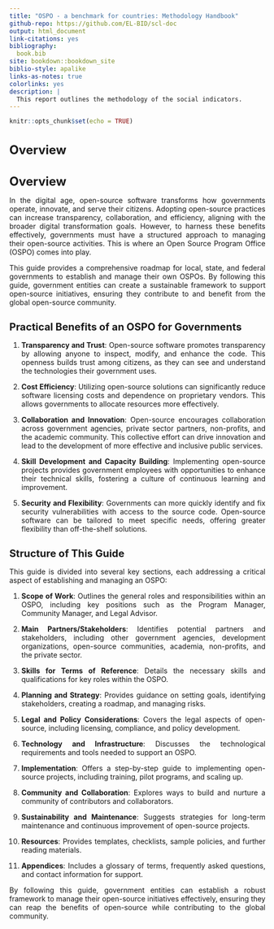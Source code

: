 ```yaml
---
title: "OSPO - a benchmark for countries: Methodology Handbook"
github-repo: https://github.com/EL-BID/scl-doc
output: html_document
link-citations: yes
bibliography:
  book.bib
site: bookdown::bookdown_site
biblio-style: apalike
links-as-notes: true
colorlinks: yes
description: |
  This report outlines the methodology of the social indicators.
---
```


```{=html}
<style type="text/css">
h1 { /* Header 1 */
  font-size: 24px;
  margin-bottom: 0px;
}
h2 { /* Header 2 */
    font-size: 19px;
    margin-bottom: 0px;
     margin-top: 0px;
}
h3 { /* Header 3 */
    font-size: 20px;
    margin-bottom: 15px;
}
body {
text-align: justify}

</style>
```
```r
knitr::opts_chunk$set(echo = TRUE) 
```

# Overview {.unnumbered}
# Overview {#overview}

In the digital age, open-source software transforms how governments operate, innovate, and serve their citizens. Adopting open-source practices can increase transparency, collaboration, and efficiency, aligning with the broader digital transformation goals. However, to harness these benefits effectively, governments must have a structured approach to managing their open-source activities. This is where an Open Source Program Office (OSPO) comes into play.

This guide provides a comprehensive roadmap for local, state, and federal governments to establish and manage their own OSPOs. By following this guide, government entities can create a sustainable framework to support open-source initiatives, ensuring they contribute to and benefit from the global open-source community.

### Practical Benefits of an OSPO for Governments

1. **Transparency and Trust**: Open-source software promotes transparency by allowing anyone to inspect, modify, and enhance the code. This openness builds trust among citizens, as they can see and understand the technologies their government uses.

2. **Cost Efficiency**: Utilizing open-source solutions can significantly reduce software licensing costs and dependence on proprietary vendors. This allows governments to allocate resources more effectively.

3. **Collaboration and Innovation**: Open-source encourages collaboration across government agencies, private sector partners, non-profits, and the academic community. This collective effort can drive innovation and lead to the development of more effective and inclusive public services.

4. **Skill Development and Capacity Building**: Implementing open-source projects provides government employees with opportunities to enhance their technical skills, fostering a culture of continuous learning and improvement.

5. **Security and Flexibility**: Governments can more quickly identify and fix security vulnerabilities with access to the source code. Open-source software can be tailored to meet specific needs, offering greater flexibility than off-the-shelf solutions.

### Structure of This Guide

This guide is divided into several key sections, each addressing a critical aspect of establishing and managing an OSPO:

1. **Scope of Work**: Outlines the general roles and responsibilities within an OSPO, including key positions such as the Program Manager, Community Manager, and Legal Advisor.

2. **Main Partners/Stakeholders**: Identifies potential partners and stakeholders, including other government agencies, development organizations, open-source communities, academia, non-profits, and the private sector.

3. **Skills for Terms of Reference**: Details the necessary skills and qualifications for key roles within the OSPO.

4. **Planning and Strategy**: Provides guidance on setting goals, identifying stakeholders, creating a roadmap, and managing risks.

5. **Legal and Policy Considerations**: Covers the legal aspects of open-source, including licensing, compliance, and policy development.

6. **Technology and Infrastructure**: Discusses the technological requirements and tools needed to support an OSPO.

7. **Implementation**: Offers a step-by-step guide to implementing open-source projects, including training, pilot programs, and scaling up.

8. **Community and Collaboration**: Explores ways to build and nurture a community of contributors and collaborators.

9. **Sustainability and Maintenance**: Suggests strategies for long-term maintenance and continuous improvement of open-source projects.

10. **Resources**: Provides templates, checklists, sample policies, and further reading materials.

11. **Appendices**: Includes a glossary of terms, frequently asked questions, and contact information for support.

By following this guide, government entities can establish a robust framework to manage their open-source initiatives effectively, ensuring they can reap the benefits of open-source while contributing to the global community.